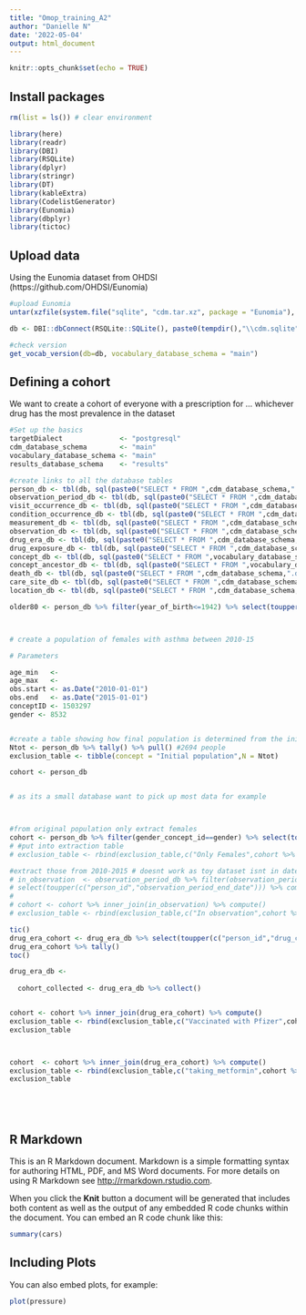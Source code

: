 ```yaml
---
title: "Omop_training_A2"
author: "Danielle N"
date: '2022-05-04'
output: html_document
---
```


```r
knitr::opts_chunk$set(echo = TRUE)
```

## Install packages

```r

rm(list = ls()) # clear environment

library(here)
library(readr)
library(DBI)
library(RSQLite)
library(dplyr)
library(stringr)
library(DT)
library(kableExtra)
library(CodelistGenerator)
library(Eunomia)
library(dbplyr)
library(tictoc)

```

## Upload data

Using the Eunomia dataset from OHDSI (https://github.com/OHDSI/Eunomia)
```r

#upload Eunomia
untar(xzfile(system.file("sqlite", "cdm.tar.xz", package = "Eunomia"), open = "rb"), exdir =  tempdir())

db <- DBI::dbConnect(RSQLite::SQLite(), paste0(tempdir(),"\\cdm.sqlite"))

#check version
get_vocab_version(db=db, vocabulary_database_schema = "main")

```

## Defining a cohort

We want to create a cohort of everyone with a prescription for ... whichever drug has the most prevalence in the dataset

```r

#Set up the basics
targetDialect              <- "postgresql" 
cdm_database_schema        <- "main"
vocabulary_database_schema <- "main"
results_database_schema    <- "results"

#create links to all the database tables
person_db <- tbl(db, sql(paste0("SELECT * FROM ",cdm_database_schema,".person")))
observation_period_db <- tbl(db, sql(paste0("SELECT * FROM ",cdm_database_schema,".observation_period")))
visit_occurrence_db <- tbl(db, sql(paste0("SELECT * FROM ",cdm_database_schema,".visit_occurrence")))
condition_occurrence_db <- tbl(db, sql(paste0("SELECT * FROM ",cdm_database_schema,".condition_occurrence")))
measurement_db <- tbl(db, sql(paste0("SELECT * FROM ",cdm_database_schema,".measurement")))
observation_db <- tbl(db, sql(paste0("SELECT * FROM ",cdm_database_schema,".observation")))
drug_era_db <- tbl(db, sql(paste0("SELECT * FROM ",cdm_database_schema,".drug_era")))
drug_exposure_db <- tbl(db, sql(paste0("SELECT * FROM ",cdm_database_schema,".drug_exposure")))
concept_db <- tbl(db, sql(paste0("SELECT * FROM ",vocabulary_database_schema,".concept")))
concept_ancestor_db <- tbl(db, sql(paste0("SELECT * FROM ",vocabulary_database_schema,".concept_ancestor")))
death_db <- tbl(db, sql(paste0("SELECT * FROM ",cdm_database_schema,".death")))
care_site_db <- tbl(db, sql(paste0("SELECT * FROM ",cdm_database_schema,".CARE_SITE")))
location_db <- tbl(db, sql(paste0("SELECT * FROM ",cdm_database_schema,".LOCATION")))

older80 <- person_db %>% filter(year_of_birth<=1942) %>% select(toupper(c("person_id","year_of_birth")))



# create a population of females with asthma between 2010-15

# Parameters

age_min   <- 
age_max   <- 
obs.start <- as.Date("2010-01-01")
obs.end   <- as.Date("2015-01-01")
conceptID <- 1503297
gender <- 8532


#create a table showing how final population is determined from the initial population
Ntot <- person_db %>% tally() %>% pull() #2694 people
exclusion_table <- tibble(concept = "Initial population",N = Ntot)

cohort <- person_db


# as its a small database want to pick up most data for example



#from original population only extract females
cohort <- person_db %>% filter(gender_concept_id==gender) %>% select(toupper(c("person_id","year_of_birth"))) %>% compute()
# #put into extraction table
# exclusion_table <- rbind(exclusion_table,c("Only Females",cohort %>% tally() %>% pull()))

#extract those from 2010-2015 # doesnt work as toy dataset isnt in dates
# in_observation  <- observation_period_db %>% filter(observation_period_end_date>obs.end) %>% filter(observation_period_start_date<obs.start) %>%
# select(toupper(c("person_id","observation_period_end_date"))) %>% compute()
# 
# cohort <- cohort %>% inner_join(in_observation) %>% compute()
# exclusion_table <- rbind(exclusion_table,c("In observation",cohort %>% tally() %>% pull()))

tic()
drug_era_cohort <- drug_era_db %>% select(toupper(c("person_id","drug_concept_id","drug_era_start_date"))) %>% inner_join(cohort %>% select(toupper("person_id"))) %>% filter(toupper("drug_concept_id") == conceptID) %>% compute()
drug_era_cohort %>% tally()
toc()

drug_era_db <- 
  
  cohort_collected <- drug_era_db %>% collect()


cohort <- cohort %>% inner_join(drug_era_cohort) %>% compute()
exclusion_table <- rbind(exclusion_table,c("Vaccinated with Pfizer",cohort %>% tally() %>% pull()))
exclusion_table



cohort  <- cohort %>% inner_join(drug_era_cohort) %>% compute()
exclusion_table <- rbind(exclusion_table,c("taking_metformin",cohort %>% tally() %>% pull()))
exclusion_table






```


## R Markdown

This is an R Markdown document. Markdown is a simple formatting syntax for authoring HTML, PDF, and MS Word documents. For more details on using R Markdown see <http://rmarkdown.rstudio.com>.

When you click the **Knit** button a document will be generated that includes both content as well as the output of any embedded R code chunks within the document. You can embed an R code chunk like this:

```r
summary(cars)
```

## Including Plots

You can also embed plots, for example:

```r
plot(pressure)
```

